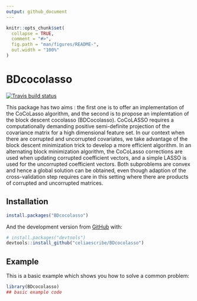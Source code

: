 ```yaml
---
output: github_document
---
```


<!-- README.md is generated from README.Rmd. Please edit that file -->

```r
knitr::opts_chunk$set(
  collapse = TRUE,
  comment = "#>",
  fig.path = "man/figures/README-",
  out.width = "100%"
)
```
# BDcocolasso

<!-- badges: start -->
[![Travis build status](https://travis-ci.org/celiaescribe/BDcocolasso.svg?branch=master)](https://travis-ci.org/celiaescribe/BDcocolasso)
<!-- badges: end -->

This package has two aims : the first one is to offer an implementation of the CoCoLasso algorithm, and the second is to propose an implemtation of the block descent cocolasso (BDCocolasso). CoCoLASSO requires a computationally demanding positive semi-definite projection of the covariance matrix for a high dimensional feature set. In our context when there are corrupted and uncorrupted covariates, we take advantage of the block descent minimization trick to develop a more efficient algorithm. In an alternating block minimization algorithm, the CoCoLasso corrections are used when updating corrupted coefficient vectors, and a simple LASSO is used for the uncorrupted coefficient vectors. Both subproblems are convex and hence a global solution can be obtained, even though adaption of the cross-validation step requires care in this setting where there are products of corrupted and uncorrupted matrices.

## Installation



``` r
install.packages("BDcocolasso")
```

And the development version from [GitHub](https://github.com/) with:

``` r
# install.packages("devtools")
devtools::install_github("celiaescribe/BDcocolasso")
```
## Example

This is a basic example which shows you how to solve a common problem:

```r
library(BDcocolasso)
## basic example code
```

